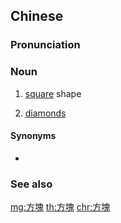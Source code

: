 {{also|方块}}
==Chinese==
{{zh-forms|s=方块}}

===Pronunciation===
{{zh-pron
|m=fāngkuài
|c=fong1 faai3
|cat=n
}}

===Noun===
{{zh-noun}}

# [[square]] shape
# {{lb|zh|card games}} [[diamonds]]

====Synonyms====
* {{sense|square}} {{zh-l|正方形}}

===See also===
{{table:suits/zh}}

[[mg:方塊]]
[[th:方塊]]
[[chr:方塊]]
